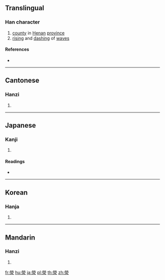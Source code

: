 {{character info/new}}
{{also|荥}}
==Translingual==

===Han character===
{{Han char|rn=85|rad=水|as=10|sn=13|four=99232|canj=FFBE|ids=⿱𤇾水}}

# [[county]] in [[Henan]] [[province]]
# [[rising]] and [[dash]]ing of [[wave]]s

====References====
* {{Han ref|kx=0642.230|dkj=18026|dj=1050.040|hdz=31691.140|uh=6ECE|ud=28366|bh=E26C|bd=57964}}

----

==Cantonese==

===Hanzi===
{{yue-hanzi|jyut=[[jing4]]|y=ying4|sim=荥}}

# {{defn|lang=yue|sort=水10}}

----

==Japanese==

===Kanji===
{{ja-kanji|grade=|rs=水10|style=ky|shin=泶}}

# {{defn|lang=ja|sort=水10}}

====Readings====
* {{ja-readings|on=[[けい]] (kei), [[ぎょう]] (gyō), [[えい]] (ei)|kun=[[ちよろちよろ]] (chiyorochiyoro)}}

----

==Korean==

===Hanja===
{{ko-hanja|hangeul=형|eumhun=|rv=hyeong|mr=hyŏng|y=hyeng}}

# {{defn|lang=ko|sort=水10}}

----

==Mandarin==

===Hanzi===
{{cmn-hanzi|sim=荥|pin=[[xíng]] ([[xing2]]), [[yíng]] ([[ying2]])|wg=hsing<sup>2</sup>, ying<sup>2</sup>}}

# {{defn|lang=cmn|sort=水10}}

[[fr:滎]]
[[hu:滎]]
[[ja:滎]]
[[pl:滎]]
[[th:滎]]
[[zh:滎]]